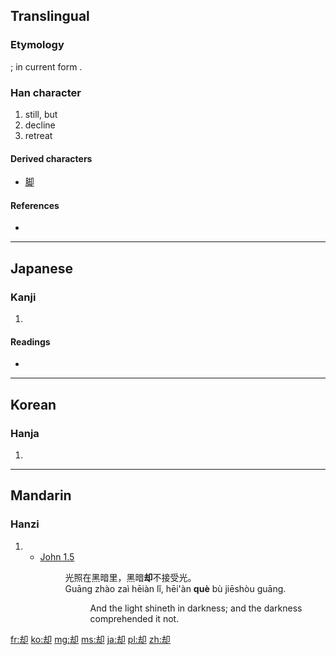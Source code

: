 {{also|卻}}
==Translingual==
{{Hani-forms|却|[[卻]]}}

===Etymology===
{{Han simp|卻|f=谷|t=去}}; in current form {{Han compound|去|卩}}.

===Han character===
{{Han char|rn=26|rad=卩|as=05|sn=7|four=|canj=土戈尸中 (GISL)}}

# still, but
# decline
# retreat

====Derived characters====
* [[脚]]

====References====
* {{Han ref|kx=0159.190|dkj=02856|dj=0364.080|hdz=10313.020|uh=5374|ud=21364}}

----

==Japanese==

===Kanji===
{{ja-kanji|grade=c|rs=卩05}}

# {{defn|lang=ja|sort=卩05}}

====Readings====
* {{ja-readings|on=[[きゃく]] (kyaku)|kun=[[しりぞく]] (shirizoku), [[しりぞける]] (shirizokeru), [[かえって]] (kaette)}}

----

==Korean==

===Hanja===
{{ko-hanja|hangeul=각|rv=gak|mr=kak}}

# {{defn|lang=ko|sort=卩05}}

----

==Mandarin==

===Hanzi===
{{cmn-hanzi|tra=卻|pin=[[què]] ([[que4]])|wg=ch'üeh<sup>4</sup>}}

# {{defn|lang=cmn|sort=卩05}}
#* [http://wordproject.org/multi/bi_en_cn_py.htm John 1.5]
#*: 光照在黑暗里，黑暗'''却'''不接受光。
#*: Guāng zhào zaì hēiàn lǐ, hēi'àn '''què''' bù jiēshòu guāng.
#*::  And the light shineth in darkness; and the darkness comprehended it not. 

[[fr:却]]
[[ko:却]]
[[mg:却]]
[[ms:却]]
[[ja:却]]
[[pl:却]]
[[zh:却]]